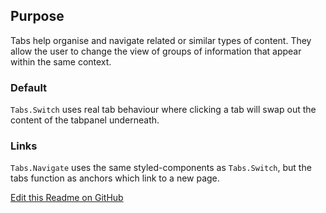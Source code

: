 ## Purpose
Tabs help organise and navigate related or similar types of content. They allow the user to change the view of groups of information that appear within the same context.

### Default
`Tabs.Switch` uses real tab behaviour where clicking a tab will swap out the content of the tabpanel underneath.

### Links
`Tabs.Navigate` uses the same styled-components as `Tabs.Switch`, but the tabs function as anchors which link to a new page.

[Edit this Readme on GitHub](https://github.com/wellcomecollection/wellcomecollection.org/edit/main/content/webapp/components/Tabs/README.mdx)
